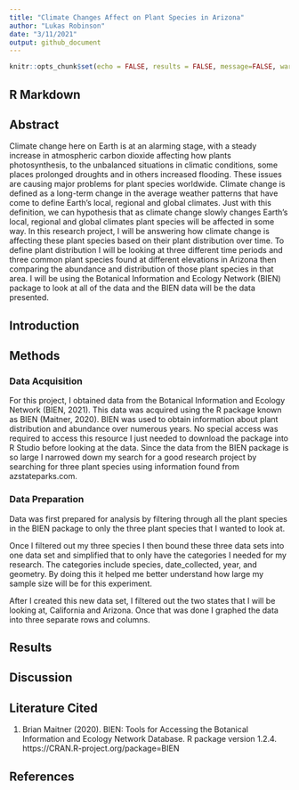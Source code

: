 ```yaml
---
title: "Climate Changes Affect on Plant Species in Arizona"
author: "Lukas Robinson"
date: "3/11/2021"
output: github_document
---
```


```r
knitr::opts_chunk$set(echo = FALSE, results = FALSE, message=FALSE, warning=FALSE)
```

## R Markdown

## Abstract
Climate change here on Earth is at an alarming stage, with a steady increase in atmospheric carbon dioxide affecting how plants photosynthesis, to the unbalanced situations in climatic conditions, some places prolonged droughts and in others increased flooding. These issues are causing major problems for plant species worldwide. Climate change is defined as a long-term change in the average weather patterns that have come to define Earth’s local, regional and global climates. Just with this definition, we can hypothesis that as climate change slowly changes Earth’s local, regional and global climates plant species will be affected in some way. In this research project, I will be answering how climate change is affecting these plant species based on their plant distribution over time. To define plant distribution I will be looking at three different time periods and three common plant species found at different elevations in Arizona then comparing the abundance and distribution of those plant species in that area. I will be using the Botanical Information and Ecology Network (BIEN) package to look at all of the data and the BIEN data will be the data presented.

## Introduction

## Methods

### Data Acquisition

For this project, I obtained data from the Botanical Information and Ecology Network (BIEN, 2021). This data was acquired using the R package known as BIEN (Maitner, 2020). BIEN was used to obtain information about plant distribution and abundance over numerous years. No special access was required to access this resource I just needed to download the package into R Studio before looking at the data. Since the data from the BIEN package is so large I narrowed down my search for a good research project by searching for three plant species using information found from azstateparks.com. 

### Data Preparation

Data was first prepared for analysis by filtering through all the plant species in the BIEN package to only the three plant species that I wanted to look at. 

Once I filtered out my three species I then bound these three data sets into one data set and simplified that to only have the categories I needed for my research. The categories include species, date_collected, year, and geometry. By doing this it helped me better understand how large my sample size will be for this experiment.

After I created this new data set, I filtered out the two states that I will be looking at, California and Arizona. Once that was done I graphed the data into three separate rows and columns.

## Results

## Discussion

## Literature Cited

1. Brian Maitner (2020). BIEN: Tools for Accessing the
   Botanical Information and Ecology Network Database. R
   package version 1.2.4.
   https://CRAN.R-project.org/package=BIEN
  
## References






